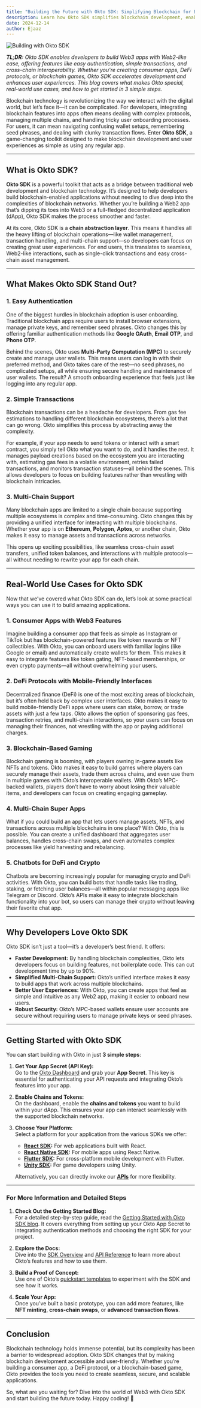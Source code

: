 ```yaml
---
title: "Building the Future with Okto SDK: Simplifying Blockchain for Everyone"
description: Learn how Okto SDK simplifies blockchain development, enabling developers to build powerful Web3 applications with ease.
date: 2024-12-14
author: Ejaaz
---
```


![Building with Okto SDK](/images/building_the_future_with_okto_sdk_blog_cover.png)

<em><strong>TL;DR:</strong> Okto SDK enables developers to build Web3 apps with Web2-like ease, offering features like easy authentication, simple transactions, and cross-chain interoperability. Whether you're creating consumer apps, DeFi protocols, or blockchain games, Okto SDK accelerates development and enhances user experiences. This blog covers what makes Okto special, real-world use cases, and how to get started in 3 simple steps.</em>

Blockchain technology is revolutionizing the way we interact with the digital world, but let’s face it—it can be complicated. For developers, integrating blockchain features into apps often means dealing with complex protocols, managing multiple chains, and handling tricky user onboarding processes. For users, it can mean navigating confusing wallet setups, remembering seed phrases, and dealing with clunky transaction flows. Enter **Okto SDK**, a game-changing toolkit designed to make blockchain development and user experiences as simple as using any regular app.

---

## What is Okto SDK?

**Okto SDK** is a powerful toolkit that acts as a bridge between traditional web development and blockchain technology. It’s designed to help developers build blockchain-enabled applications without needing to dive deep into the complexities of blockchain networks. Whether you’re building a Web2 app that’s dipping its toes into Web3 or a full-fledged decentralized application (dApp), Okto SDK makes the process smoother and faster.

At its core, Okto SDK is a **chain abstraction layer**. This means it handles all the heavy lifting of blockchain operations—like wallet management, transaction handling, and multi-chain support—so developers can focus on creating great user experiences. For end users, this translates to seamless, Web2-like interactions, such as single-click transactions and easy cross-chain asset management.

---

## What Makes Okto SDK Stand Out?

### 1. Easy Authentication

One of the biggest hurdles in blockchain adoption is user onboarding. Traditional blockchain apps require users to install browser extensions, manage private keys, and remember seed phrases. Okto changes this by offering familiar authentication methods like **Google OAuth**, **Email OTP**, and **Phone OTP**.

Behind the scenes, Okto uses **Multi-Party Computation (MPC)** to securely create and manage user wallets. This means users can log in with their preferred method, and Okto takes care of the rest—no seed phrases, no complicated setups, all while ensuring secure handling and maintenance of user wallets. The result? A smooth onboarding experience that feels just like logging into any regular app.

### 2. Simple Transactions

Blockchain transactions can be a headache for developers. From gas fee estimations to handling different blockchain ecosystems, there’s a lot that can go wrong. Okto simplifies this process by abstracting away the complexity.

For example, if your app needs to send tokens or interact with a smart contract, you simply tell Okto what you want to do, and it handles the rest. It manages payload creations based on the ecosystem you are interacting with, estimating gas fees in a volatile environment, retries failed transactions, and monitors transaction statuses—all behind the scenes. This allows developers to focus on building features rather than wrestling with blockchain intricacies.

### 3. Multi-Chain Support

Many blockchain apps are limited to a single chain because supporting multiple ecosystems is complex and time-consuming. Okto changes this by providing a unified interface for interacting with multiple blockchains. Whether your app is on **Ethereum**, **Polygon**, **Aptos**, or another chain, Okto makes it easy to manage assets and transactions across networks.

This opens up exciting possibilities, like seamless cross-chain asset transfers, unified token balances, and interactions with multiple protocols—all without needing to rewrite your app for each chain.

---

## Real-World Use Cases for Okto SDK

Now that we’ve covered what Okto SDK can do, let’s look at some practical ways you can use it to build amazing applications.

### 1. Consumer Apps with Web3 Features

Imagine building a consumer app that feels as simple as Instagram or TikTok but has blockchain-powered features like token rewards or NFT collectibles. With Okto, you can onboard users with familiar logins (like Google or email) and automatically create wallets for them. This makes it easy to integrate features like token gating, NFT-based memberships, or even crypto payments—all without overwhelming your users.

### 2. DeFi Protocols with Mobile-Friendly Interfaces

Decentralized finance (DeFi) is one of the most exciting areas of blockchain, but it’s often held back by complex user interfaces. Okto makes it easy to build mobile-friendly DeFi apps where users can stake, borrow, or trade assets with just a few taps. Okto allows the option of sponsoring gas fees, transaction retries, and multi-chain interactions, so your users can focus on managing their finances, not wrestling with the app or paying additional charges.

### 3. Blockchain-Based Gaming

Blockchain gaming is booming, with players owning in-game assets like NFTs and tokens. Okto makes it easy to build games where players can securely manage their assets, trade them across chains, and even use them in multiple games with Okto’s interoperable wallets. With Okto’s MPC-backed wallets, players don’t have to worry about losing their valuable items, and developers can focus on creating engaging gameplay.

### 4. Multi-Chain Super Apps

What if you could build an app that lets users manage assets, NFTs, and transactions across multiple blockchains in one place? With Okto, this is possible. You can create a unified dashboard that aggregates user balances, handles cross-chain swaps, and even automates complex processes like yield harvesting and rebalancing.

### 5. Chatbots for DeFi and Crypto

Chatbots are becoming increasingly popular for managing crypto and DeFi activities. With Okto, you can build bots that handle tasks like trading, staking, or fetching user balances—all within popular messaging apps like Telegram or Discord. Okto’s APIs make it easy to integrate blockchain functionality into your bot, so users can manage their crypto without leaving their favorite chat app.

---

## Why Developers Love Okto SDK

Okto SDK isn’t just a tool—it’s a developer’s best friend. It offers:

- **Faster Development:** By handling blockchain complexities, Okto lets developers focus on building features, not boilerplate code. This can cut development time by up to 90%.
- **Simplified Multi-Chain Support:** Okto’s unified interface makes it easy to build apps that work across multiple blockchains.
- **Better User Experiences:** With Okto, you can create apps that feel as simple and intuitive as any Web2 app, making it easier to onboard new users.
- **Robust Security:** Okto’s MPC-based wallets ensure user accounts are secure without requiring users to manage private keys or seed phrases.

---

## Getting Started with Okto SDK

You can start building with Okto in just **3 simple steps**:

1. **Get Your App Secret (API Key):**  
   Go to the [Okto Dashboard](https://dashboard.okto.tech/login) and grab your **App Secret**. This key is essential for authenticating your API requests and integrating Okto’s features into your app.

2. **Enable Chains and Tokens:**  
   On the dashboard, enable the **chains and tokens** you want to build within your dApp. This ensures your app can interact seamlessly with the supported blockchain networks.

3. **Choose Your Platform:**  
   Select a platform for your application from the various SDKs we offer:  
   - **[React SDK](https://docs.okto.tech/docs/react-sdk/getting-started/new-okto-react-setup):** For web applications built with React.  
   - **[React Native SDK](https://docs.okto.tech/docs/react-native-sdk/getting-started/new-okto-react-native-setup):** For mobile apps using React Native.  
   - **[Flutter SDK](https://docs.okto.tech/docs/flutter-sdk/getting-started/new-okto-flutter-setup):** For cross-platform mobile development with Flutter.  
   - **[Unity SDK](https://docs.okto.tech/docs/unity-sdk):** For game developers using Unity.  
   
   Alternatively, you can directly invoke our **[APIs](https://docs.okto.tech/api-docs)** for more flexibility.

---

### For More Information and Detailed Steps

1. **Check Out the Getting Started Blog:**  
   For a detailed step-by-step guide, read the [Getting Started with Okto SDK blog](https://docs.okto.tech/blogs/getting-started-with-okto). It covers everything from setting up your Okto App Secret to integrating authentication methods and choosing the right SDK for your project.

2. **Explore the Docs:**  
   Dive into the [SDK Overview](https://docs.okto.tech/docs/sdk-overview) and [API Reference](https://docs.okto.tech/api-docs) to learn more about Okto’s features and how to use them.

3. **Build a Proof of Concept:**  
   Use one of Okto’s [quickstart templates](https://github.com/okto-hq/okto-sdk-react-template-app) to experiment with the SDK and see how it works.

4. **Scale Your App:**  
   Once you’ve built a basic prototype, you can add more features, like **NFT minting**, **cross-chain swaps**, or **advanced transaction flows**.

---

## Conclusion

Blockchain technology holds immense potential, but its complexity has been a barrier to widespread adoption. Okto SDK changes that by making blockchain development accessible and user-friendly. Whether you’re building a consumer app, a DeFi protocol, or a blockchain-based game, Okto provides the tools you need to create seamless, secure, and scalable applications.

So, what are you waiting for? Dive into the world of Web3 with Okto SDK and start building the future today. Happy coding! 🚀